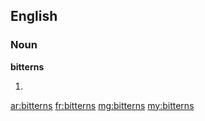 ==English==

===Noun===
'''bitterns'''

# {{plural of|bittern}}

[[ar:bitterns]]
[[fr:bitterns]]
[[mg:bitterns]]
[[my:bitterns]]